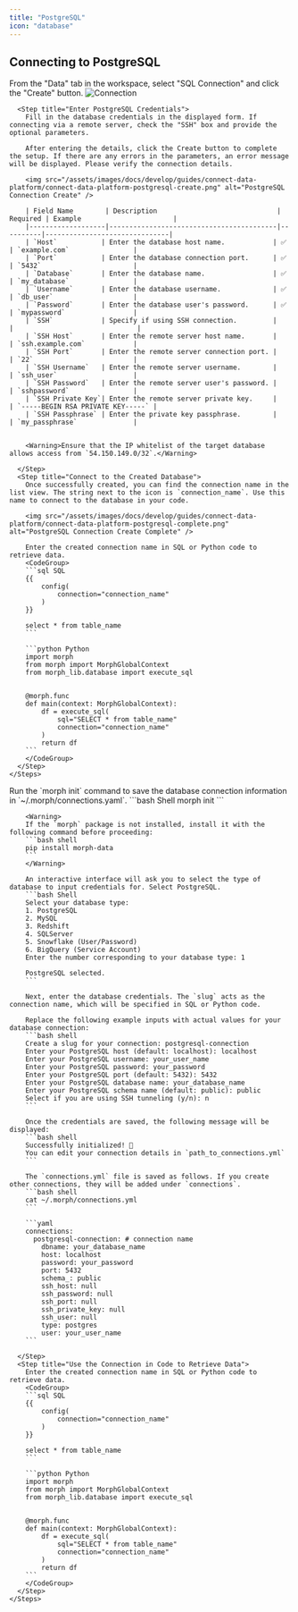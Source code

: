 ```yaml
---
title: "PostgreSQL"
icon: "database"
---
```


## Connecting to PostgreSQL

<Tabs>
  <Tab title="Cloud">
    <Steps>
      <Step title="Create an SQL Connection">
        From the "Data" tab in the workspace, select "SQL Connection" and click the "Create" button.
        <img src="/assets/images/docs/develop/guides/connect-data-platform/connect-data-platform-connection.png" alt="Connection" />
      </Step>

      <Step title="Enter PostgreSQL Credentials">
        Fill in the database credentials in the displayed form. If connecting via a remote server, check the "SSH" box and provide the optional parameters.

        After entering the details, click the Create button to complete the setup. If there are any errors in the parameters, an error message will be displayed. Please verify the connection details.

        <img src="/assets/images/docs/develop/guides/connect-data-platform/connect-data-platform-postgresql-create.png" alt="PostgreSQL Connection Create" />

        | Field Name        | Description                              | Required | Example                       |
        |-------------------|------------------------------------------|----------|-------------------------------|
        | `Host`           | Enter the database host name.            | ✅        | `example.com`                |
        | `Port`           | Enter the database connection port.      | ✅        | `5432`                       |
        | `Database`       | Enter the database name.                 | ✅        | `my_database`                |
        | `Username`       | Enter the database username.             | ✅        | `db_user`                    |
        | `Password`       | Enter the database user's password.      | ✅        | `mypassword`                 |
        | `SSH`            | Specify if using SSH connection.         |         |                               |
        | `SSH Host`       | Enter the remote server host name.       |         | `ssh.example.com`            |
        | `SSH Port`       | Enter the remote server connection port. |         | `22`                         |
        | `SSH Username`   | Enter the remote server username.        |         | `ssh_user`                   |
        | `SSH Password`   | Enter the remote server user's password. |         | `sshpassword`                |
        | `SSH Private Key`| Enter the remote server private key.     |         | `-----BEGIN RSA PRIVATE KEY-----` |
        | `SSH Passphrase` | Enter the private key passphrase.        |         | `my_passphrase`              |


        <Warning>Ensure that the IP whitelist of the target database allows access from `54.150.149.0/32`.</Warning>

      </Step>
      <Step title="Connect to the Created Database">
        Once successfully created, you can find the connection name in the list view. The string next to the icon is `connection_name`. Use this name to connect to the database in your code.

        <img src="/assets/images/docs/develop/guides/connect-data-platform/connect-data-platform-postgresql-complete.png" alt="PostgreSQL Connection Create Complete" />

        Enter the created connection name in SQL or Python code to retrieve data.
        <CodeGroup>
        ```sql SQL
        {{
            config(
                connection="connection_name"
            )
        }}

        select * from table_name
        ```

        ```python Python
        import morph
        from morph import MorphGlobalContext
        from morph_lib.database import execute_sql


        @morph.func
        def main(context: MorphGlobalContext):
            df = execute_sql(
                sql="SELECT * from table_name"
                connection="connection_name"
            )
            return df
        ```
        </CodeGroup>
      </Step>
    </Steps>

  </Tab>
  <Tab title="Local">
    <Steps>
      <Step title="Run the `morph init` Command">
        Run the `morph init` command to save the database connection information in `~/.morph/connections.yaml`.
        ```bash Shell
        morph init
        ```

        <Warning>
        If the `morph` package is not installed, install it with the following command before proceeding:
        ```bash shell
        pip install morph-data
        ```
        </Warning>

        An interactive interface will ask you to select the type of database to input credentials for. Select PostgreSQL.
        ```bash Shell
        Select your database type:
        1. PostgreSQL
        2. MySQL
        3. Redshift
        4. SQLServer
        5. Snowflake (User/Password)
        6. BigQuery (Service Account)
        Enter the number corresponding to your database type: 1

        PostgreSQL selected.
        ```

        Next, enter the database credentials. The `slug` acts as the connection name, which will be specified in SQL or Python code.

        Replace the following example inputs with actual values for your database connection:
        ```bash shell
        Create a slug for your connection: postgresql-connection
        Enter your PostgreSQL host (default: localhost): localhost
        Enter your PostgreSQL username: your_user_name
        Enter your PostgreSQL password: your_password
        Enter your PostgreSQL port (default: 5432): 5432
        Enter your PostgreSQL database name: your_database_name
        Enter your PostgreSQL schema name (default: public): public
        Select if you are using SSH tunneling (y/n): n
        ```

        Once the credentials are saved, the following message will be displayed:
        ```bash shell
        Successfully initialized! 🎉
        You can edit your connection details in `path_to_connections.yml`
        ```

        The `connections.yml` file is saved as follows. If you create other connections, they will be added under `connections`.
        ```bash shell
        cat ~/.morph/connections.yml
        ```

        ```yaml
        connections:
          postgresql-connection: # connection name
            dbname: your_database_name
            host: localhost
            password: your_password
            port: 5432
            schema_: public
            ssh_host: null
            ssh_password: null
            ssh_port: null
            ssh_private_key: null
            ssh_user: null
            type: postgres
            user: your_user_name
        ```

      </Step>
      <Step title="Use the Connection in Code to Retrieve Data">
        Enter the created connection name in SQL or Python code to retrieve data.
        <CodeGroup>
        ```sql SQL
        {{
            config(
                connection="connection_name"
            )
        }}

        select * from table_name
        ```

        ```python Python
        import morph
        from morph import MorphGlobalContext
        from morph_lib.database import execute_sql


        @morph.func
        def main(context: MorphGlobalContext):
            df = execute_sql(
                sql="SELECT * from table_name"
                connection="connection_name"
            )
            return df
        ```
        </CodeGroup>
      </Step>
    </Steps>

  </Tab>  
</Tabs>
